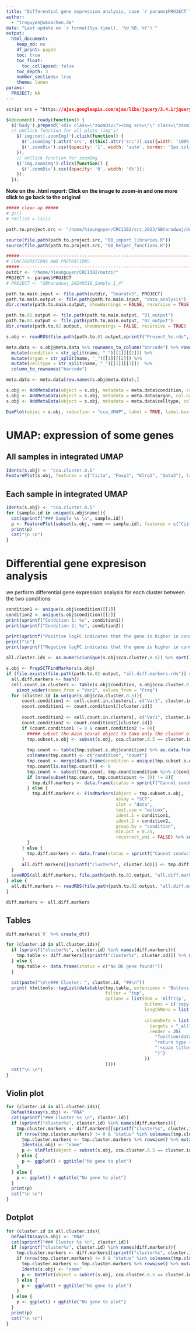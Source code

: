 ```yaml
---
title: "Differential gene expression analysis, case `r params$PROJECT`"
author:
  - "trnguyen@ukaachen.de"
date: "Last update on `r format(Sys.time(), '%d %B, %Y')`"
output:
  html_document:
    keep_md: no
    df_print: paged
    toc: true
    toc_float:
      toc_collapsed: false
    toc_depth: 3
    number_sections: true
    theme: lumen
params:
  PROJECT: NA
---
```

  
  
```css
script src = "https://ajax.googleapis.com/ajax/libs/jquery/3.4.1/jquery.min.js"
```

```js
$(document).ready(function() {
  $('body').prepend('<div class=\"zoomDiv\"><img src=\"\" class=\"zoomImg\"></div>');
  // onClick function for all plots (img's)
    $('img:not(.zoomImg)').click(function() {
      $('.zoomImg').attr('src', $(this).attr('src')).css({width: '100%'});
      $('.zoomDiv').css({opacity: '1', width: 'auto', border: '1px solid white', borderRadius: '5px', position: 'fixed', top: '50%', left: '50%', marginRight: '-50%', transform: 'translate(-50%, -50%)', boxShadow: '0px 0px 50px #888888', zIndex: '50', overflow: 'auto', maxHeight: '100%'});
    });
    // onClick function for zoomImg
    $('img.zoomImg').click(function() {
      $('.zoomDiv').css({opacity: '0', width: '0%'}); 
    });
  });
```

<style type="text/css">
    div.datatables { height: auto !important;}
</style>

**Note on the .html report: Click on the image to zoom-in and one more click to go back to the original**

```r
##### clean up #####
# gc()
# rm(list = ls())

path.to.project.src <- "/home/hieunguyen/CRC1382/src_2023/SBharadwaj/deep_seq_batch"

source(file.path(path.to.project.src, "00_import_libraries.R"))
source(file.path(path.to.project.src, "00_helper_functions.R"))

#####----------------------------------------------------------------------#####
# CONFIGURATIONS AND PREPRATIONS
#####----------------------------------------------------------------------#####
outdir <- "/home/hieunguyen/CRC1382/outdir"
PROJECT <- params$PROJECT
# PROJECT <- "SBharadwaj_20240318_Sample_1_4"

path.to.main.input <- file.path(outdir, "SeuratV5", PROJECT)
path.to.main.output <- file.path(path.to.main.input, "data_analysis")
dir.create(path.to.main.output, showWarnings = FALSE, recursive = TRUE)

path.to.01.output <- file.path(path.to.main.output, "01_output")
path.to.02.output <- file.path(path.to.main.output, "02_output")
dir.create(path.to.02.output, showWarnings = FALSE, recursive = TRUE)

s.obj <- readRDS(file.path(path.to.01.output,sprintf("Project_%s.rds", PROJECT)))

meta.data <- s.obj@meta.data %>% rownames_to_column("barcode") %>% rowwise() %>%
  mutate(condition = str_split(name, "_")[[1]][[1]]) %>%
  mutate(organ = str_split(name, "_")[[1]][[2]]) %>%
  mutate(celltype = str_split(name, "_")[[1]][[3]])  %>% 
  column_to_rownames("barcode")

meta.data <- meta.data[row.names(s.obj@meta.data),]

s.obj <- AddMetaData(object = s.obj, metadata = meta.data$condition, col.name = "condition")
s.obj <- AddMetaData(object = s.obj, metadata = meta.data$organ, col.name = "organ")
s.obj <- AddMetaData(object = s.obj, metadata = meta.data$celltype, col.name = "celltype")

```


```r
DimPlot(objec = s.obj, reduction = "cca_UMAP", label = TRUE, label.box = TRUE, repel = TRUE, group.by = "prediction2")
```

# UMAP: expression of some genes

## All samples in integrated UMAP {.tabset}
```r
Idents(s.obj) <- "cca.cluster.0.5"
FeaturePlot(s.obj, features = c("Ciita", "Foxp3", "Klrg1", "Gata3"), label = TRUE)
```

## Each sample in integrated UMAP {.tabset}
```r
Idents(s.obj) <- "cca.cluster.0.5"
for (sample.id in unique(s.obj$name)){
  cat(sprintf("### Sample %s \n", sample.id))
  p <- FeaturePlot(subset(s.obj, name == sample.id), features = c("Ciita", "Foxp3", "Klrg1", "Gata3"), label = TRUE)  
  print(p)
  cat("\n \n")
}
```

# Differential gene expresison analysis
we perform differential gene expression analysis for each cluster between the two conditions

```r
condition1 <- unique(s.obj$condition)[[1]]
condition2 <- unique(s.obj$condition)[[2]]
print(sprintf("Condition 1: %s", condition1))
print(sprintf("Condition 2: %s", condition2))

print(sprintf("Positive logFC indicates that the gene is higher in condition %s", condition1))
print("\n")
print(sprintf("Negative logFC indicates that the gene is higher in condition %s", condition2))
```


```r
all.cluster.ids <- as.numeric(unique(s.obj$cca.cluster.0.5)) %>% sort()
```

```r
s.obj <- PrepSCTFindMarkers(s.obj)
if (file.exists(file.path(path.to.02.output, "all.diff.markers.rds")) == FALSE){
  all.diff.markers <- hash()
  cell.count.in.clusters <- table(s.obj$condition, s.obj$cca.cluster.0.5) %>% as.data.frame() %>%
    pivot_wider(names_from = "Var2", values_from = "Freq")
  for (cluster.id in unique(s.obj$cca.cluster.0.5)){
      count.condition1 <- cell.count.in.clusters[, c("Var1", cluster.id)] %>% subset(Var1 == condition1)
      count.condition1 <- count.condition1[[cluster.id]]
      
      count.condition2 <- cell.count.in.clusters[, c("Var1", cluster.id)] %>% subset(Var1 == condition2)
      count.condition2 <- count.condition2[[cluster.id]]
      if (count.condition1 != 0 & count.condition2 != 0){
        ##### subset the main seurat object to take only the cluster of interest
        tmp.subset.s.obj <- subset(s.obj, cca.cluster.0.5 == cluster.id & condition %in% c(condition1, condition2))
        
        tmp.count <- table(tmp.subset.s.obj$condition) %>% as.data.frame()
        colnames(tmp.count) <- c("condition", "count")
        tmp.count <- merge(data.frame(condition = unique(tmp.subset.s.obj$condition)), tmp.count, by.x = "condition", by.y = "condition", all.x = TRUE)
        tmp.count[is.na(tmp.count)] <- 0
        tmp.count <- subset(tmp.count, tmp.count$condition %in% c(condition1, condition2))
        if (nrow(subset(tmp.count, tmp.count$count <= 3)) != 0){
          tmp.diff.markers <- data.frame(status = sprintf("Cannot conduct DE test, not enough cells in sample %s", subset(tmp.count, tmp.count$count <= 3)$condition))
        } else {
          tmp.diff.markers <- FindMarkers(object = tmp.subset.s.obj, 
                                          assay = "SCT",
                                          slot = "data",
                                          test.use = "wilcox",
                                          ident.1 = condition1,
                                          ident.2 = condition2,
                                          group.by = "condition",
                                          min.pct = 0.25,
                                          recorrect_umi = FALSE) %>% subset(p_val_adj <= 0.05) %>% rownames_to_column("Gene")  
        }
      } else {
        tmp.diff.markers <- data.frame(status = sprintf("Cannot conduct DE test, not enough cells in samples, %s: %s, %s: %s ", condition1, count.condition1, condition2, count.condition2))
      }
      all.diff.markers[[sprintf("cluster%s", cluster.id)]] <- tmp.diff.markers
  }
  saveRDS(all.diff.markers, file.path(path.to.02.output, "all.diff.markers.rds"))
} else {
  all.diff.markers <- readRDS(file.path(path.to.02.output, "all.diff.markers.rds"))
}

```

```r
diff.markers <- all.diff.markers
```

## Tables {.tabset}
```r
diff.markers$`0` %>% create_dt()
```


```r
for (cluster.id in all.cluster.ids){
  if (sprintf("cluster%s", cluster.id) %in% names(diff.markers)){
    tmp.table <- diff.markers[[sprintf("cluster%s", cluster.id)]] %>% mutate_if(is.numeric, round, 6)    
  } else {
    tmp.table <- data.frame(status = c("No DE gene found!"))
  }

  cat(paste("\n\n### Cluster: ", cluster.id, "##\n"))
  print( htmltools::tagList(datatable(tmp.table, extensions = 'Buttons',
                                      filter = "top",
                                      options = list(dom = 'Blfrtip',
                                                     buttons = c('copy', 'csv', 'excel', 'pdf', 'print'),
                                                     lengthMenu = list(c(10,25,50,-1),
                                                                       c(10,25,50,"All")),
                                                     columnDefs = list(list(
                                                       targets = "_all",
                                                       render = JS(
                                                         "function(data, type, row, meta) {",
                                                         "return type === 'display' && data != null && data.length > 100 ?",
                                                         "'<span title=\"' + data + '\">' + data.substr(0, 100) + '...</span>' : data;",
                                                         "}")
                                                     ))
                                      ))))
  cat("\n \n")  
}
```

## Violin plot {.tabset}
```r
for (cluster.id in all.cluster.ids){
  DefaultAssay(s.obj) <- "RNA"
  cat(sprintf("### Cluster %s \n", cluster.id))
  if (sprintf("cluster%s", cluster.id) %in% names(diff.markers)){
    tmp.cluster.markers <- diff.markers[[sprintf("cluster%s", cluster.id)]] 
    if (nrow(tmp.cluster.markers) != 0 & "status" %in% colnames(tmp.cluster.markers) == FALSE){
      tmp.cluster.markers <- tmp.cluster.markers %>% rowwise() %>% mutate(abs.avg_log2FC = abs(avg_log2FC)) %>% arrange(desc(abs.avg_log2FC))
      Idents(s.obj) <- "name"
      p <- VlnPlot(object = subset(s.obj, cca.cluster.0.5 == cluster.id & condition %in% c(condition1, condition2)), features = head(tmp.cluster.markers, 9)$Gene)      
    } else {
      p <- ggplot() + ggtitle("No gene to plot")
    }    
  } else {
    p <- ggplot() + ggtitle("No gene to plot")
  }
  print(p)
  cat("\n \n")
}
```

## Dotplot {.tabset}
```r
for (cluster.id in all.cluster.ids){
  DefaultAssay(s.obj) <- "RNA"
  cat(sprintf("### Cluster %s \n", cluster.id))
  if (sprintf("cluster%s", cluster.id) %in% names(diff.markers)){
    tmp.cluster.markers <- diff.markers[[sprintf("cluster%s", cluster.id)]] 
    if (nrow(tmp.cluster.markers) != 0 & "status" %in% colnames(tmp.cluster.markers) == FALSE){
      tmp.cluster.markers <- tmp.cluster.markers %>% rowwise() %>% mutate(abs.avg_log2FC = abs(avg_log2FC)) %>% arrange(desc(abs.avg_log2FC))
      Idents(s.obj) <- "name"
      p <- DotPlot(object = subset(s.obj, cca.cluster.0.5 == cluster.id & condition %in% c(condition1, condition2)), features = head(tmp.cluster.markers, 9)$Gene)      
    } else {
      p <- ggplot() + ggtitle("No gene to plot")
    }    
  } else {
    p <- ggplot() + ggtitle("No gene to plot")
  }
  print(p)
  cat("\n \n")
}
```
